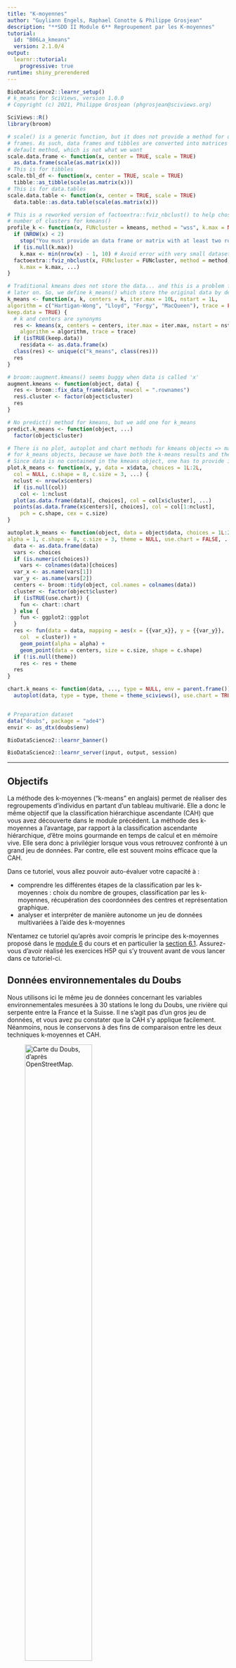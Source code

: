 ```yaml
---
title: "K-moyennes"
author: "Guyliann Engels, Raphael Conotte & Philippe Grosjean"
description: "**SDD II Module 6** Regroupement par les K-moyennes"
tutorial:
  id: "B06La_kmeans"
  version: 2.1.0/4
output: 
  learnr::tutorial:
    progressive: true
runtime: shiny_prerendered
---
```


```r
BioDataScience2::learnr_setup()
# k_means for SciViews, version 1.0.0
# Copyright (c) 2021, Philippe Grosjean (phgrosjean@sciviews.org)

SciViews::R()
library(broom)

# scale() is a generic function, but it does not provide a method for data
# frames. As such, data frames and tibbles are converted into matrices by the
# default method, which is not what we want
scale.data.frame <- function(x, center = TRUE, scale = TRUE)
  as.data.frame(scale(as.matrix(x)))
# This is for tibbles
scale.tbl_df <- function(x, center = TRUE, scale = TRUE)
  tibble::as_tibble(scale(as.matrix(x)))
# This is for data.tables
scale.data.table <- function(x, center = TRUE, scale = TRUE)
  data.table::as.data.table(scale(as.matrix(x)))

# This is a reworked version of factoextra::fviz_nbclust() to help chosing the
# number of clusters for kmeans()
profile_k <- function(x, FUNcluster = kmeans, method = "wss", k.max = NULL, ...) {
  if (NROW(x) < 2)
    stop("You must provide an data frame or matrix with at least two rows")
  if (is.null(k.max))
    k.max <- min(nrow(x) - 1, 10) # Avoid error with very small datasets in fviz_nbclust()
  factoextra::fviz_nbclust(x, FUNcluster = FUNcluster, method = method,
    k.max = k.max, ...)
}

# Traditional kmeans does not store the data... and this is a problem for plot
# later on. So, we define k_means() which store the original data by default
k_means <- function(x, k, centers = k, iter.max = 10L, nstart = 1L,
algorithm = c("Hartigan-Wong", "Lloyd", "Forgy", "MacQueen"), trace = FALSE,
keep.data = TRUE) {
  # k and centers are synonyms
  res <- kmeans(x, centers = centers, iter.max = iter.max, nstart = nstart,
    algorithm = algorithm, trace = trace)
  if (isTRUE(keep.data))
    res$data <- as.data.frame(x)
  class(res) <- unique(c("k_means", class(res)))
  res
}

# broom::augment.kmeans() seems buggy when data is called 'x'
augment.kmeans <- function(object, data) {
  res <- broom::fix_data_frame(data, newcol = ".rownames")
  res$.cluster <- factor(object$cluster)
  res
}

# No predict() method for kmeans, but we add one for k_means
predict.k_means <- function(object, ...)
  factor(object$cluster)

# There is no plot, autoplot and chart methods for kmeans objects => make them
# for k_means objects, because we have both the k-means results and the data
# Since data is no contained in the kmeans object, one has to provide it also
plot.k_means <- function(x, y, data = x$data, choices = 1L:2L,
  col = NULL, c.shape = 8, c.size = 3, ...) {
  nclust <- nrow(x$centers)
  if (is.null(col))
    col <- 1:nclust
  plot(as.data.frame(data)[, choices], col = col[x$cluster], ...)
  points(as.data.frame(x$centers)[, choices], col = col[1:nclust],
    pch = c.shape, cex = c.size)
}

autoplot.k_means <- function(object, data = object$data, choices = 1L:2L,
alpha = 1, c.shape = 8, c.size = 3, theme = NULL, use.chart = FALSE, ...) {
  data <- as.data.frame(data)
  vars <- choices
  if (is.numeric(choices))
    vars <- colnames(data)[choices]
  var_x <- as.name(vars[1])
  var_y <- as.name(vars[2])
  centers <- broom::tidy(object, col.names = colnames(data))
  cluster <- factor(object$cluster)
  if (isTRUE(use.chart)) {
    fun <- chart::chart
  } else {
    fun <- ggplot2::ggplot
  }
  res <- fun(data = data, mapping = aes(x = {{var_x}}, y = {{var_y}},
    col  = cluster)) +
    geom_point(alpha = alpha) +
    geom_point(data = centers, size = c.size, shape = c.shape)
  if (!is.null(theme))
    res <- res + theme
  res
}

chart.k_means <- function(data, ..., type = NULL, env = parent.frame())
  autoplot(data, type = type, theme = theme_sciviews(), use.chart = TRUE, ...)


# Preparation dataset
data("doubs", package = "ade4")
envir <- as_dtx(doubs$env)
```

```r
BioDataScience2::learnr_banner()
```

```r
BioDataScience2::learnr_server(input, output, session)
```

------------------------------------------------------------------------

## Objectifs

La méthode des k-moyennes ("k-means" en anglais) permet de réaliser des regroupements d'individus en partant d'un tableau multivarié. Elle a donc le même objectif que la classification hiérarchique ascendante (CAH) que vous avez découverte dans le module précédent. La méthode des k-moyennes a l'avantage, par rapport à la classification ascendante hiérarchique, d'être moins gourmande en temps de calcul et en mémoire vive. Elle sera donc à privilégier lorsque vous vous retrouvez confronté à un grand jeu de données. Par contre, elle est souvent moins efficace que la CAH.

Dans ce tutoriel, vous allez pouvoir auto-évaluer votre capacité à :

-   comprendre les différentes étapes de la classification par les k-moyennes : choix du nombre de groupes, classification par les k-moyennes, récupération des coordonnées des centres et représentation graphique.
-   analyser et interpréter de manière autonome un jeu de données multivariées à l'aide des k-moyennes

N'entamez ce tutoriel qu'après avoir compris le principe des k-moyennes proposé dans le [module 6](https://wp.sciviews.org/sdd-umons2/?iframe=wp.sciviews.org/sdd-umons2-2020/k-moyenne-mds-som.html) du cours et en particulier la [section 6.1](https://wp.sciviews.org/sdd-umons2/?iframe=wp.sciviews.org/sdd-umons2-2020/k-moyennes.html). Assurez-vous d'avoir réalisé les exercices H5P qui s'y trouvent avant de vous lancer dans ce tutoriel-ci.

## Données environnementales du Doubs

Nous utilisons ici le même jeu de données concernant les variables environnementales mesurées à 30 stations le long du Doubs, une rivière qui serpente entre la France et la Suisse. Il ne s'agit pas d'un gros jeu de données, et vous avez pu constater que la CAH s'y applique facilement. Néanmoins, nous le conservons à des fins de comparaison entre les deux techniques k-moyennes et CAH.

![Carte du Doubs, d'après OpenStreetMap.](images/doubs.jpg){width="60%"}

Pour rappel, le tableau suivant reprend les onze variables mesurées. Rappelez-vous que les auteurs de l'étude d'où sont issues ces données ont décidé d'appliquer des coefficients multiplicateurs pour homogénéiser les données :

|  label  | description                      | unités \* coef |
|:-------:|:---------------------------------|:---------------|
| **dfs** | distance depuis la source        | km \* 10       |
| **alt** | altitude                         | m              |
| **slo** | pente des berges en `log(x + 1)` | ‰ \* 100       |
| **flo** | flux moyen minimum               | m^3^/s \* 100  |
| **pH**  | pH de l'eau                      | \- \* 10       |
| **har** | dureté totale de l'eau           | mg Ca^++^/L    |
| **pho** | phosphates                       | mg/L \* 100    |
| **nit** | nitrates                         | mg/L \* 100    |
| **amm** | azote ammoniacal                 | mg/L \* 100    |
| **oxy** | oxygène dissout                  | mg/L \* 10     |
| **bdo** | demande biologique en oxygène    | mg/L \* 10     |

Voici les premières lignes du tableau `envir` qui contient ces données.

```r
head(envir)
```

## Choix du nombre de clusters

Avec la méthode des k-moyennes, vous devez spécifier le nombre de groupes que vous souhaitez réaliser à l'avance. Souvent, à ce stade de l'analyse, il est inconnu. Vous pouvez utiliser `profile_k()` pour vous aider à choisir la valeur de *k* qui diminuera le plus la somme des carrés des distances intra-groupes, comme indicateur de la qualité de votre regroupement.

Sur base du jeu de données `envir`, réalisez un graphique permettant d'estimer le nombre de groupes à employer dans la méthode des k-moyennes. Les variables mesurées ayant des unités différentes, n'oubliez pas de **standardiser** vos données en utilisant la fonction `scale()` et assignez les ensuite à `envir_scale`. Ce n'est pas le cas pour ce jeu de données, mais pensez aussi à éliminer les colonnes non numériques à l'aide de `select()` si vous en avez dans votre tableau de départ.

```r
envir_scale <- ___(___)
___(___)
```

```r
envir_scale <- ___(envir)
___(envir_scale)

#### ATTENTION: Hint suivant = solution !####
```

```r
## Solution ##
envir_scale <- scale(envir)
profile_k(envir_scale)
```

```r
grade_code("Avec de ce graphique, vous avez un outil qui peut vous aider à déterminer le nombre k de centres à utiliser. La valeur obtenue pour *k* = 1 nous indique de combien les données sont dispersées. En augmentant la valeur de *k*, l'objectif est de faire des regroupements pour diminuer cette variance intra-groupe, mais pas au delà d'une valeur qui ne diminuerait plus de manière importante.")
```

```r
question("Sur base du graphique que vous avez réalisé, quelle valeur de k utiliseriez-vous ?",
  answer("1"),
  answer("2"),
  answer("3"),
  answer("4", correct = TRUE),
  answer("5"),
  answer("Plus de 5"), 
  allow_retry = TRUE,
  correct = "Bravo, vous avez trouvé la bonne réponse. Sur le graphique, on choisira une valeur de *k* à la base du coude, lorsque l'ajout d'un *k* supplémentaire ne permet plus de faire baisser la valeur de manière importante.",
  incorrect = "Retentez votre chance. Nous recherchons des sauts importants dans la décroissance de la somme des carrés (*total within sum of square*). L'objectif est de choisir la valeur de *k* à la base du coude, lorsque l'ajout d'un *k* supplémentaire ne permet plus de faire baisser la somme des carrés de manière importante.")
```

## Calcul des k-moyennes

Maintenant que vous avez défini la valeur de *k* que vous allez utiliser, vous pouvez procéder au calcul des k-moyennes en utilisant la fonction `k_means()`. Vous lui fournirez le tableau de départ contenant uniquement des valeurs numériques éventuellement *standardisées* et spécifierez le nombre `k =` de groupes souhaités.

La position initiale des k centres est déterminée aléatoirement. Le résultat final peut donc varier et ne pas être optimal. Pour éviter cela, nous pouvons utiliser l'argument `nstart =` qui testera différentes situations de départ pour conserver le meilleur résultat. Par défaut, une seule situation aléatoire de départ `nstart = 1` est considérée. Avec une valeur plus importante de `nstart =`, votre analyse sera plus robuste... mais cela augmentera le temps de calcul.

En utilisant le tableau standardisé mis à votre disposition et enregistré sous `envir_scale`, réalisez un regroupement avec la fonction `k_means()`. Utilisez pour cela une valeur *k* de 4 et 25 positions de départ différentes.

```r
envir_scale <- as_dtx(scale(envir))
```

```r
set.seed(210219)
(envir_kmn <- ___(___, ___ = ___, nstart = ___))
```

```r
set.seed(210219)
(envir_kmn <- ___(envir_scale, ___ = 4, nstart = 25))

#### ATTENTION: Hint suivant = solution !####
```

```r
## Solution ##
set.seed(210219)
(envir_kmn <- k_means(envir_scale, k = 4, nstart = 25))
```

```r
grade_code("Vous venez de réaliser votre première classification par les k moyennes ! La sortie que vous obtenez est l'impression du contenu de l'objet k_means qui vous donne beaucoup d'information. Vous avez le nombre de stations présentes dans chaque groupe (2, 12, 6 et 10). Ensuite, la section \"Cluster means\" reprend les positions des centres pour les 4 groupes que vous avez réalisé. Une mesure de la qualité de regroupement de vos données est présentée dans \"Within cluster sum of squares\", 69.3% ici. Plus cette valeur sera proche de 100% mieux ce sera !")
```

### Graphique du regroupement

Réaliser un graphique des nitrates `nit` en fonction de l'oxygène dissout `oxy`. Regrouper les stations par de la couleur en utilisant les groupes que vous avez calculé et représentez les centres sur votre graphique.

```r
envir_scale <- as_dtx(scale(envir))
set.seed(210219) 
envir_kmn <- k_means(envir_scale, k = 4, nstart = 25)
```

```r
___(___, ___ = ___)
```

```r
chart(___, ___ = c(___, ___))
```

```r
chart(___, choices = c("___", "___"))

#### ATTENTION: Hint suivant = solution !####
```

```r
## Solution ##
chart(envir_kmn, choices = c("oxy", "nit"))
```

```r
grade_code("Vous voyez comme c'est facile ! Les fonctions SciViews vous facilitent la tâche. Naturellement, vous pouvez aussi choisir d'autres paires de variables pour visualiser votre regroupement.")
```

## Conclusion

Vous venez de terminer votre auto-évaluation relative à la classification par les k-moyenne. Vous êtes maintenant prêts pour appliquer cette technique sur d'autres données par vous-même dans une assignation GitHub.

```r
question_text(
  "Laissez-nous vos impressions sur cet outil pédagogique",
  answer("", TRUE, message = "Pas de commentaires... C'est bien aussi."),
  incorrect = "Vos commentaires sont enregistrés.",
  placeholder = "Entrez vos commentaires ici...",
  allow_retry = TRUE
)
```
